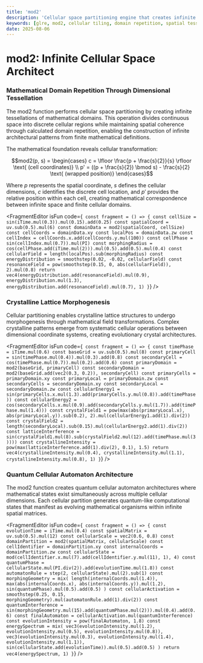 ```yaml
---
title: 'mod2'
description: 'Cellular space partitioning engine that creates infinite dimensional tessellations through mathematical domain repetition and spatial metamorphosis'
keywords: [glre, mod2, cellular tiling, domain repetition, spatial tessellation, infinite space, dimensional partitioning, mathematical cells]
date: 2025-08-06
---
```



# mod2: Infinite Cellular Space Architect

### Mathematical Domain Repetition Through Dimensional Tessellation

The mod2 function performs cellular space partitioning by creating infinite tessellations of mathematical domains. This operation divides continuous space into discrete cellular regions while maintaining spatial coherence through calculated domain repetition, enabling the construction of infinite architectural patterns from finite mathematical definitions.

The mathematical foundation reveals cellular transformation:

$$mod2(p, s) = \begin{cases}
c = \lfloor \frac{p + \frac{s}{2}}{s} \rfloor \text{ (cell coordinates)} \\
p' = ((p + \frac{s}{2}) \bmod s) - \frac{s}{2} \text{ (wrapped position)}
\end{cases}$$

Where $p$ represents the spatial coordinate, $s$ defines the cellular dimensions, $c$ identifies the discrete cell location, and $p'$ provides the relative position within each cell, creating mathematical correspondence between infinite space and finite cellular domains.

<FragmentEditor
        isFun
        code={`
const fragment = () => {
        const cellSize = sin(iTime.mul(0.3)).mul(0.15).add(0.25)
        const spatialCoord = uv.sub(0.5).mul(6)
        const domainData = mod2(spatialCoord, cellSize)
        const cellCoords = domainData.xy
        const localPos = domainData.zw
        const cellIndex = cellCoords.x.add(cellCoords.y.mul(100))
        const cellPhase = sin(cellIndex.mul(0.7)).mul(PI)
        const morphingRadius = cos(cellPhase.add(iTime.mul(2))).mul(0.5).add(0.5).mul(0.4)
        const cellularField = length(localPos).sub(morphingRadius)
        const energyDistribution = smoothstep(0.02, -0.02, cellularField)
        const resonanceField = pow(smoothstep(0.15, 0, abs(cellularField)), 2).mul(0.8)
        return vec4(energyDistribution.add(resonanceField).mul(0.9), energyDistribution.mul(1.3), energyDistribution.add(resonanceField).mul(0.7), 1)
}`}
/>

### Crystalline Lattice Morphogenesis

Cellular partitioning enables crystalline lattice structures to undergo morphogenesis through mathematical field transformations. Complex crystalline patterns emerge from systematic cellular operations between dimensional coordinate systems, creating evolutionary crystal architectures.

<FragmentEditor
        isFun
        code={`
const fragment = () => {
        const timePhase = iTime.mul(0.6)
        const baseGrid = uv.sub(0.5).mul(8)
        const primaryCell = sin(timePhase.mul(0.4)).mul(0.3).add(0.8)
        const secondaryCell = cos(timePhase.mul(0.7)).mul(0.2).add(0.6)
        const primaryDomain = mod2(baseGrid, primaryCell)
        const secondaryDomain = mod2(baseGrid.add(vec2(0.3, 0.2)), secondaryCell)
        const primaryCells = primaryDomain.xy
        const primaryLocal = primaryDomain.zw
        const secondaryCells = secondaryDomain.xy
        const secondaryLocal = secondaryDomain.zw
        const cellularEnergy1 = sin(primaryCells.x.mul(1.3).add(primaryCells.y.mul(0.8)).add(timePhase))
        const cellularEnergy2 = cos(secondaryCells.x.mul(0.9).add(secondaryCells.y.mul(1.7)).add(timePhase.mul(1.4)))
        const crystalField1 = pow(max(abs(primaryLocal.x), abs(primaryLocal.y)).sub(0.2), 2).mul(cellularEnergy1.add(1).div(2))
        const crystalField2 = length(secondaryLocal).sub(0.15).mul(cellularEnergy2.add(1).div(2))
        const latticeInterference = sin(crystalField1.mul(8).sub(crystalField2.mul(12).add(timePhase.mul(3))))
        const crystallineIntensity = pow(max(latticeInterference.add(1).div(2), 0.1), 1.5)
        return vec4(crystallineIntensity.mul(0.4), crystallineIntensity.mul(1.1), crystallineIntensity.mul(0.8), 1)
}`}
/>

### Quantum Cellular Automaton Architecture

The mod2 function creates quantum cellular automaton architectures where mathematical states exist simultaneously across multiple cellular dimensions. Each cellular partition generates quantum-like computational states that manifest as evolving mathematical organisms within infinite spatial matrices.

<FragmentEditor
        isFun
        code={`
const fragment = () => {
        const evolutionTime = iTime.mul(0.4)
        const spatialMatrix = uv.sub(0.5).mul(12)
        const cellularScale = vec2(0.6, 0.8)
        const domainPartition = mod2(spatialMatrix, cellularScale)
        const cellIdentifier = domainPartition.xy
        const internalCoords = domainPartition.zw
        const cellularState = mod(cellIdentifier.x.mul(7).add(cellIdentifier.y.mul(11), 1), 4)
        const quantumPhase = cellularState.mul(PI.div(2)).add(evolutionTime.mul(1.8))
        const automatonRule = step(2, cellularState).mul(2).sub(1)
        const morphingGeometry = mix(
                length(internalCoords.mul(1.4)), 
                max(abs(internalCoords.x), abs(internalCoords.y)).mul(1.2), 
                sin(quantumPhase).mul(0.5).add(0.5)
        )
        const cellularActivation = smoothstep(0.25, 0.15, morphingGeometry).mul(automatonRule.add(1).div(2))
        const quantumInterference = sin(morphingGeometry.mul(15).add(quantumPhase.mul(2))).mul(0.4).add(0.6)
        const finalAutomaton = cellularActivation.mul(quantumInterference)
        const evolutionIntensity = pow(finalAutomaton, 1.8)
        const energySpectrum = mix(
                vec3(evolutionIntensity.mul(1.2), evolutionIntensity.mul(0.5), evolutionIntensity.mul(0.8)),
                vec3(evolutionIntensity.mul(0.3), evolutionIntensity.mul(1.4), evolutionIntensity.mul(1.1)),
                sin(cellularState.add(evolutionTime)).mul(0.5).add(0.5)
        )
        return vec4(energySpectrum, 1)
}`}
/>